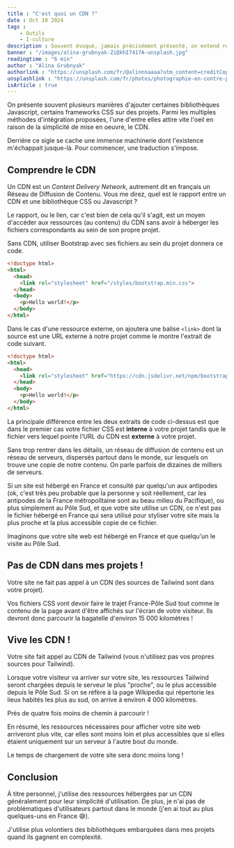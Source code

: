 ```yaml
---
title : "C'est quoi un CDN ?"
date : Oct 10 2024
tags :
    - Outils
    - I-culture
description : Souvent évoqué, jamais précisément présenté, on entend régulièrement parler des CDN, mais de quoi s'agit-il ?
banner : "/images/alina-grubnyak-ZiQkhI7417A-unsplash.jpg"
readingtime : "6 min"
author : "Alina Grubnyak"
authorlink : "https://unsplash.com/fr/@alinnnaaaa?utm_content=creditCopyText&utm_medium=referral&utm_source=unsplash"
unsplashlink : "https://unsplash.com/fr/photos/photographie-en-contre-plongee-dune-structure-metallique-ZiQkhI7417A?utm_content=creditCopyText&utm_medium=referral&utm_source=unsplash"
isArticle : true
---
```

On présente souvent plusieurs manières d'ajouter certaines bibliothèques Javascript, certains frameworks CSS sur des projets. Parmi les multiples méthodes d'intégration proposées, l'une d'entre elles attire vite l'oeil en raison de la simplicité de mise en oeuvre, le CDN.

Derrière ce sigle se cache une immense machinerie dont l'existence m'échappait jusque-là. Pour commencer, une traduction s'impose.

## Comprendre le CDN

Un CDN est un *Content Delivery Network*, autrement dit en français un Réseau de Diffusion de Contenu. Vous me direz, quel est le rapport entre un CDN et une bibliothèque CSS ou Javascript ?

Le rapport, ou le lien, car c'est bien de cela qu'il s'agit, est un moyen d'accéder aux ressources (au contenu) du CDN sans avoir à héberger les fichiers correspondants au sein de son propre projet.

Sans CDN, utiliser Bootstrap avec ses fichiers au sein du projet donnera ce code.

```html
<!doctype html>
<html>
  <head>
    <link rel="stylesheet" href="/styles/bootstrap.min.css">
  </head>
  <body>
    <p>Hello world!</p>
  </body>
</html>
```

Dans le cas d'une ressource externe, on ajoutera une balise `<link>` dont la source est une URL externe à notre projet comme le montre l'extrait de code suivant.

```html
<!doctype html>
<html>
  <head>
    <link rel="stylesheet" href="https://cdn.jsdelivr.net/npm/bootstrap@5.3.2/dist/css/bootstrap.min.css" integrity="sha384-T3c6CoIi6uLrA9TneNEoa7RxnatzjcDSCmG1MXxSR1GAsXEV/Dwwykc2MPK8M2HN" crossorigin="anonymous">
  </head>
  <body>
    <p>Hello world!</p>
  </body>
</html>
```

La principale différence entre les deux extraits de code ci-dessus est que dans le premier cas votre fichier CSS est **interne** à votre projet tandis que le fichier vers lequel pointe l'URL du CDN est **externe** à votre projet.

Sans trop rentrer dans les détails, un réseau de diffusion de contenu est un réseau de serveurs, dispersés partout dans le monde, sur lesquels on trouve une copie de notre contenu. On parle parfois de dizaines de milliers de serveurs.

Si un site est hébergé en France et consulté par quelqu'un aux antipodes (ok, c'est très peu probable que la personne y soit réellement, car les antipodes de la France métropolitaine sont au beau milieu du Pacifique), ou plus simplement au Pôle Sud, et que votre site utilise un CDN, ce n'est pas le fichier hébergé en France qui sera utilisé pour styliser votre site mais la plus proche et la plus accessible copie de ce fichier.

Imaginons que votre site web est hébergé en France et que quelqu'un le visite au Pôle Sud.

## Pas de CDN dans mes projets !

Votre site ne fait pas appel à un CDN (les sources de Tailwind sont dans votre projet).

Vos fichiers CSS vont devoir faire le trajet France-Pôle Sud tout comme le contenu de la page avant d'être affichés sur l'écran de votre visiteur. Ils devront donc parcourir la bagatelle d'environ 15 000 kilomètres !

## Vive les CDN !

Votre site fait appel au CDN de Tailwind (vous n'utilisez pas vos propres sources pour Tailwind).

Lorsque votre visiteur va arriver sur votre site, les ressources Tailwind seront chargées depuis le serveur le plus "proche", ou le plus accessible depuis le Pôle Sud. Si on se réfère à la page Wikipedia qui répertorie les lieux habités les plus au sud, on arrive à environ 4 000 kilomètres.

Près de quatre fois moins de chemin à parcourir !

En résumé, les ressources nécessaires pour afficher votre site web arriveront plus vite, car elles sont moins loin et plus accessibles que si elles étaient uniquement sur un serveur à l'autre bout du monde.

Le temps de chargement de votre site sera donc moins long !

## Conclusion

À titre personnel, j'utilise des ressources hébergées par un CDN généralement pour leur simplicité d'utilisation. De plus, je n'ai pas de problématiques d'utilisateurs partout dans le monde (j'en ai tout au plus quelques-uns en France 😅).

J'utilise plus volontiers des bibliothèques embarquées dans mes projets quand ils gagnent en complexité.